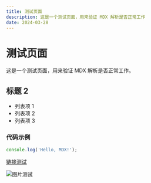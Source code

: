 ```yaml
---
title: 测试页面
description: 这是一个测试页面，用来验证 MDX 解析是否正常工作
date: 2024-03-28
---
```


# 测试页面

这是一个测试页面，用来验证 MDX 解析是否正常工作。

## 标题 2

- 列表项 1
- 列表项 2
- 列表项 3

### 代码示例

```javascript
console.log('Hello, MDX!');
```

[链接测试](https://example.com)

![图片测试](https://picsum.photos/800/400) 